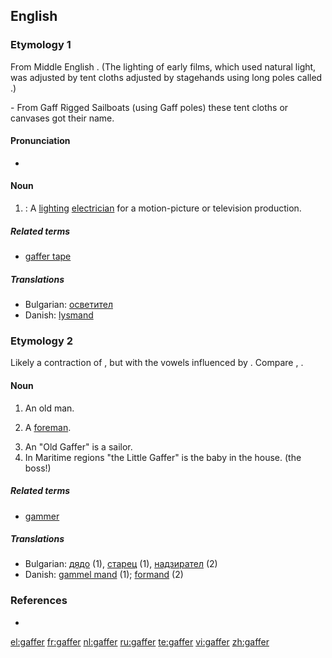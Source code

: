 ==English==

===Etymology 1===
From Middle English {{term|gaffe||a hook}}. (The lighting of early films, which used natural light, was adjusted by tent cloths adjusted by stagehands using long poles called {{term||gaffes}}.)

- From Gaff Rigged Sailboats (using Gaff poles) these tent cloths or canvases got their name.


====Pronunciation====
* {{rhymes|æfə(r)}}

====Noun====
{{en-noun}}

# {{context|Filmology}}: A [[lighting]] [[electrician]] for a motion-picture or television production.

=====Related terms=====
* [[gaffer tape]]

=====Translations=====
* Bulgarian: [[осветител]] {{m}}
* Danish: [[lysmand]]

===Etymology 2===
Likely a contraction of {{term|godfather}}, but with the vowels influenced by {{term|grandfather}}. Compare {{etyl|fr|-}} {{term|compère|lang=fr}}, {{etyl|de|-}} {{term|gevatter|lang=de}}.

====Noun====
{{en-noun}}

# {{colloquial}} An old man.
# {{UK}} A [[foreman]].
# An "Old Gaffer" is a sailor.
# In Maritime regions "the Little Gaffer" is the baby in the house. (the boss!)

=====Related terms=====
* [[gammer]]

=====Translations=====
* Bulgarian: [[дядо]] {{n}} (1), [[старец]] {{m}} (1), [[надзирател]] {{m}} (2)
* Danish: [[gammel mand]] (1); [[formand]] (2)

===References===
* {{R:OED Online|code=50091544|title=gaffer|date=1989}}

[[el:gaffer]]
[[fr:gaffer]]
[[nl:gaffer]]
[[ru:gaffer]]
[[te:gaffer]]
[[vi:gaffer]]
[[zh:gaffer]]